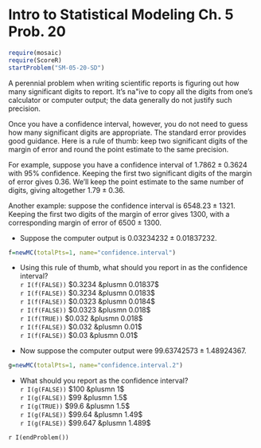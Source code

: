 Intro to Statistical Modeling Ch. 5 Prob. 20
========================================================
```r
require(mosaic)
require(ScoreR)
startProblem("SM-05-20-SD")
```

A perennial problem when writing scientific reports is figuring out
how many significant digits to report.  It's na\"ive to 
copy all the digits from one's calculator or computer
output; the data generally do not justify such
precision. 

Once you have a confidence interval, however, you do not need to guess
how many significant digits are appropriate.  The standard error
provides good guidance.  Here is a rule of thumb: keep two significant
digits of the margin of error and round the point estimate to the same
precision.  

For example, suppose you have a confidence interval of $1.7862 \pm
0.3624$ with 95% confidence.  Keeping the first two significant
digits of the margin of error gives $0.36$.  We'll keep the point
estimate to the same number of digits, giving altogether $1.79 \pm
0.36$.

Another example: suppose the confidence interval is $6548.23 \pm
1321$.  Keeping the first two digits of the margin of error gives
$1300$, with a corresponding margin of error of $6500 \pm 1300$.

* Suppose the computer output is $0.03234232 \pm 0.01837232$.

```r
f=newMC(totalPts=1, name="confidence.interval")
```
  * Using this rule of thumb, what should you report in as the
confidence interval?      
  `r I(f(FALSE))` $0.3234 &plusmn 0.01837$     
  `r I(f(FALSE))` $0.3234 &plusmn 0.0183$     
  `r I(f(FALSE))` $0.0323 &plusmn 0.0184$    
  `r I(f(FALSE))` $0.0323 &plusmn 0.018$     
  `r I(f(TRUE))` $0.032 &plusmn 0.018$     
  `r I(f(FALSE))` $0.032 &plusmn 0.01$     
  `r I(f(FALSE))` $0.03 &plusmn 0.01$     


* Now suppose the computer output were $99.63742573 \pm 1.48924367$.

```r
g=newMC(totalPts=1, name="confidence.interval.2")
```
  * What should you report as the confidence interval?     
  `r I(g(FALSE))` $100 &plusmn 1$     
  `r I(g(FALSE))` $99 &plusmn 1.5$     
  `r I(g(TRUE))` $99.6 &plusmn 1.5$     
  `r I(g(FALSE))` $99.64 &plusmn 1.49$     
  `r I(g(FALSE))` $99.647 &plusmn 1.489$

`r I(endProblem())`
